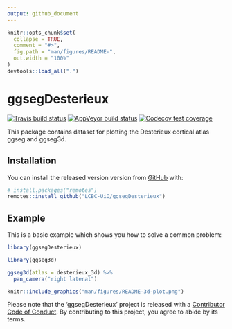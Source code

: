 ```yaml
---
output: github_document
---
```


<!-- README.md is generated from README.Rmd. Please edit that file -->

```r
knitr::opts_chunk$set(
  collapse = TRUE,
  comment = "#>",
  fig.path = "man/figures/README-",
  out.width = "100%"
)
devtools::load_all(".")
```

# ggsegDesterieux

<!-- badges: start -->
[![Travis build status](https://travis-ci.org/LCBC-UiO/ggsegDesterieux.svg?branch=master)](https://travis-ci.org/LCBC-UiO/ggsegDesterieux)
[![AppVeyor build status](https://ci.appveyor.com/api/projects/status/github/LCBC-UiO/ggsegDesterieux?branch=master&svg=true)](https://ci.appveyor.com/project/LCBC-UiO/ggsegDesterieux)
[![Codecov test coverage](https://codecov.io/gh/LCBC-UiO/ggsegDesterieux/branch/master/graph/badge.svg)](https://codecov.io/gh/LCBC-UiO/ggsegDesterieux?branch=master)
<!-- badges: end -->

This package contains dataset for plotting the Desterieux cortical atlas ggseg and ggseg3d. 

## Installation

You can install the released version version from [GitHub](https://github.com/) with:

```r
# install.packages("remotes")
remotes::install_github("LCBC-UiO/ggsegDesterieux")
```
## Example

This is a basic example which shows you how to solve a common problem:
```r
library(ggsegDesterieux)
```

<!-- ```{r} -->
<!-- library(ggseg) -->

<!-- ggseg(atlas = desterieux, mapping = aes(fill = region)) + -->
<!--   scale_fill_brain("tracula", package = "ggsegTracula") + -->
<!--   theme(legend.position = "bottom",  -->
<!--         legend.text = element_text(size = 9)) + -->
<!--   guides(fill = guide_legend(ncol = 3)) -->

<!-- ``` -->

```r
library(ggseg3d)

ggseg3d(atlas = desterieux_3d) %>% 
  pan_camera("right lateral")
```

<!-- ```{r "orca", include=FALSE} -->
<!-- library(ggseg3d) -->

<!-- p <- ggseg3d(atlas = desterieux_3d) %>% -->
<!--   pan_camera("right lateral") %>% -->
<!--   plotly::add_annotations( text="Screen capture", -->
<!--                   legendtitle=TRUE, showarrow=FALSE, -->
<!--                   font = list(color = "#000000b4", -->
<!--                               family = 'sans serif', -->
<!--                               size = 50)) -->
<!-- plotly::orca(p, "man/figures/README-3d-plot.png") -->
<!-- ``` -->

```r
knitr::include_graphics("man/figures/README-3d-plot.png")
```

Please note that the 'ggsegDesterieux' project is released with a
[Contributor Code of Conduct](CODE_OF_CONDUCT.md).
By contributing to this project, you agree to abide by its terms.
